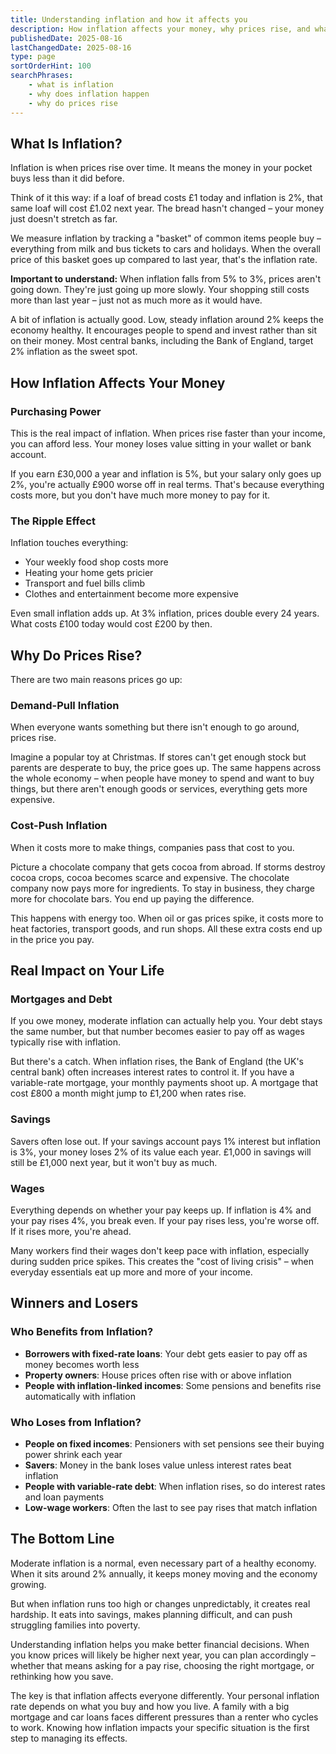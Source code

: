 ```yaml
---
title: Understanding inflation and how it affects you
description: How inflation affects your money, why prices rise, and what it means for mortgages, savings and wages.
publishedDate: 2025-08-16
lastChangedDate: 2025-08-16
type: page
sortOrderHint: 100
searchPhrases:
    - what is inflation
    - why does inflation happen
    - why do prices rise
---
```

## What Is Inflation?

Inflation is when prices rise over time. It means the money in your pocket buys less than it did before.

Think of it this way: if a loaf of bread costs £1 today and inflation is 2%, that same loaf will cost £1.02 next year. The bread hasn't changed – your money just doesn't stretch as far.

We measure inflation by tracking a "basket" of common items people buy – everything from milk and bus tickets to cars and holidays. When the overall price of this basket goes up compared to last year, that's the inflation rate.

**Important to understand:** When inflation falls from 5% to 3%, prices aren't going down. They're just going up more slowly. Your shopping still costs more than last year – just not as much more as it would have.

A bit of inflation is actually good. Low, steady inflation around 2% keeps the economy healthy. It encourages people to spend and invest rather than sit on their money. Most central banks, including the Bank of England, target 2% inflation as the sweet spot.

## How Inflation Affects Your Money

### Purchasing Power
This is the real impact of inflation. When prices rise faster than your income, you can afford less. Your money loses value sitting in your wallet or bank account.

If you earn £30,000 a year and inflation is 5%, but your salary only goes up 2%, you're actually £900 worse off in real terms. That's because everything costs more, but you don't have much more money to pay for it.

### The Ripple Effect
Inflation touches everything:
- Your weekly food shop costs more
- Heating your home gets pricier
- Transport and fuel bills climb
- Clothes and entertainment become more expensive

Even small inflation adds up. At 3% inflation, prices double every 24 years. What costs £100 today would cost £200 by then.

## Why Do Prices Rise?

There are two main reasons prices go up:

### Demand-Pull Inflation
When everyone wants something but there isn't enough to go around, prices rise.

Imagine a popular toy at Christmas. If stores can't get enough stock but parents are desperate to buy, the price goes up. The same happens across the whole economy – when people have money to spend and want to buy things, but there aren't enough goods or services, everything gets more expensive.

### Cost-Push Inflation  
When it costs more to make things, companies pass that cost to you.

Picture a chocolate company that gets cocoa from abroad. If storms destroy cocoa crops, cocoa becomes scarce and expensive. The chocolate company now pays more for ingredients. To stay in business, they charge more for chocolate bars. You end up paying the difference.

This happens with energy too. When oil or gas prices spike, it costs more to heat factories, transport goods, and run shops. All these extra costs end up in the price you pay.

## Real Impact on Your Life

### Mortgages and Debt
If you owe money, moderate inflation can actually help you. Your debt stays the same number, but that number becomes easier to pay off as wages typically rise with inflation.

But there's a catch. When inflation rises, the Bank of England (the UK's central bank) often increases interest rates to control it. If you have a variable-rate mortgage, your monthly payments shoot up. A mortgage that cost £800 a month might jump to £1,200 when rates rise.

### Savings
Savers often lose out. If your savings account pays 1% interest but inflation is 3%, your money loses 2% of its value each year. £1,000 in savings will still be £1,000 next year, but it won't buy as much.

### Wages
Everything depends on whether your pay keeps up. If inflation is 4% and your pay rises 4%, you break even. If your pay rises less, you're worse off. If it rises more, you're ahead.

Many workers find their wages don't keep pace with inflation, especially during sudden price spikes. This creates the "cost of living crisis" – when everyday essentials eat up more and more of your income.

## Winners and Losers

### Who Benefits from Inflation?
- **Borrowers with fixed-rate loans**: Your debt gets easier to pay off as money becomes worth less
- **Property owners**: House prices often rise with or above inflation
- **People with inflation-linked incomes**: Some pensions and benefits rise automatically with inflation

### Who Loses from Inflation?
- **People on fixed incomes**: Pensioners with set pensions see their buying power shrink each year
- **Savers**: Money in the bank loses value unless interest rates beat inflation
- **People with variable-rate debt**: When inflation rises, so do interest rates and loan payments
- **Low-wage workers**: Often the last to see pay rises that match inflation

## The Bottom Line

Moderate inflation is a normal, even necessary part of a healthy economy. When it sits around 2% annually, it keeps money moving and the economy growing.

But when inflation runs too high or changes unpredictably, it creates real hardship. It eats into savings, makes planning difficult, and can push struggling families into poverty.

Understanding inflation helps you make better financial decisions. When you know prices will likely be higher next year, you can plan accordingly – whether that means asking for a pay rise, choosing the right mortgage, or rethinking how you save.

The key is that inflation affects everyone differently. Your personal inflation rate depends on what you buy and how you live. A family with a big mortgage and car loans faces different pressures than a renter who cycles to work. Knowing how inflation impacts your specific situation is the first step to managing its effects.
